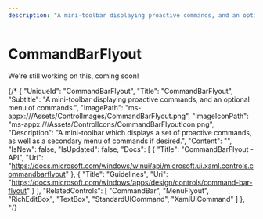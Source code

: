 ---
description: "A mini-toolbar displaying proactive commands, and an optional menu of commands."
---

# CommandBarFlyout

We're still working on this, coming soon!

{/* {
    "UniqueId": "CommandBarFlyout",
    "Title": "CommandBarFlyout",
    "Subtitle": "A mini-toolbar displaying proactive commands, and an optional menu of commands.",
    "ImagePath": "ms-appx:///Assets/ControlImages/CommandBarFlyout.png",
    "ImageIconPath": "ms-appx:///Assets/ControlIcons/CommandBarFlyoutIcon.png",
    "Description": "A mini-toolbar which displays a set of proactive commands, as well as a secondary menu of commands if desired.",
    "Content": "",
    "IsNew": false,
    "IsUpdated": false,
    "Docs": [
    {
        "Title": "CommandBarFlyout - API",
        "Uri": "https://docs.microsoft.com/windows/winui/api/microsoft.ui.xaml.controls.commandbarflyout"
    },
    {
        "Title": "Guidelines",
        "Uri": "https://docs.microsoft.com/windows/apps/design/controls/command-bar-flyout"
    }
    ],
    "RelatedControls": [
    "CommandBar",
    "MenuFlyout",
    "RichEditBox",
    "TextBox",
    "StandardUICommand",
    "XamlUICommand"
    ]
}, */}